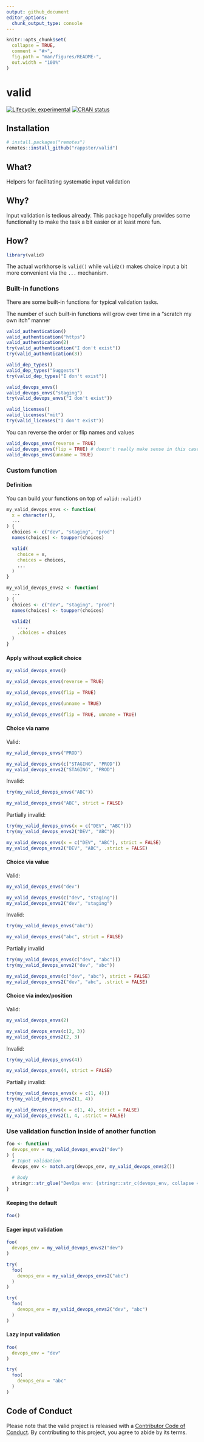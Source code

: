 ```yaml
---
output: github_document
editor_options: 
  chunk_output_type: console
---
```


<!-- README.md is generated from README.Rmd. Please edit that file -->

```r
knitr::opts_chunk$set(
  collapse = TRUE,
  comment = "#>",
  fig.path = "man/figures/README-",
  out.width = "100%"
)
```

# valid

<!-- badges: start -->
[![Lifecycle: experimental](https://img.shields.io/badge/lifecycle-experimental-orange.svg)](https://www.tidyverse.org/lifecycle/#experimental)
[![CRAN status](https://www.r-pkg.org/badges/version/valid)](https://CRAN.R-project.org/package=valid)
<!-- badges: end -->

## Installation

```r
# install.packages("remotes")
remotes::install_github("rappster/valid")
```

## What?

Helpers for facilitating systematic input validation

## Why?

Input validation is tedious already. This package hopefully provides some
functionality to make the task a bit easier or at least more fun.

## How?

```r
library(valid)
```

The actual workhorse is `valid()` while `valid2()` makes choice input a bit more
convenient via the `...` mechanism.

### Built-in functions

There are some built-in functions for typical validation tasks.

The number of such built-in functions will grow over time in a "scratch my own itch" manner

```r
valid_authentication()
valid_authentication("https")
valid_authentication(2)
try(valid_authentication("I don't exist"))
try(valid_authentication(3))

valid_dep_types()
valid_dep_types("Suggests")
try(valid_dep_types("I don't exist"))

valid_devops_envs()
valid_devops_envs("staging")
try(valid_devops_envs("I don't exist"))

valid_licenses()
valid_licenses("mit")
try(valid_licenses("I don't exist"))
```

You can reverse the order or flip names and values

```r
valid_devops_envs(reverse = TRUE)
valid_devops_envs(flip = TRUE) # doesn't really make sense in this case as both is lowercase
valid_devops_envs(unname = TRUE)
```

### Custom function

#### Definition

You can build your functions on top of `valid::valid()` 

```r
my_valid_devops_envs <- function(
  x = character(),
  ...
) {
  choices <- c("dev", "staging", "prod")
  names(choices) <- toupper(choices)

  valid(
    choice = x,
    choices = choices,
    ...
  )
}

my_valid_devops_envs2 <- function(
  ...
) {
  choices <- c("dev", "staging", "prod")
  names(choices) <- toupper(choices)

  valid2(
    ...,
    .choices = choices
  )
}
```

#### Apply without explicit choice

```r
my_valid_devops_envs()
```

```r
my_valid_devops_envs(reverse = TRUE)
```
```r
my_valid_devops_envs(flip = TRUE)
```
```r
my_valid_devops_envs(unname = TRUE)
```
```r
my_valid_devops_envs(flip = TRUE, unname = TRUE)
```

#### Choice via name

Valid:

```r
my_valid_devops_envs("PROD")
```

```r
my_valid_devops_envs(c("STAGING", "PROD"))
my_valid_devops_envs2("STAGING", "PROD")
```

Invalid:

```r
try(my_valid_devops_envs("ABC"))
```

```r
my_valid_devops_envs("ABC", strict = FALSE)
```

Partially invalid: 

```r
try(my_valid_devops_envs(x = c("DEV", "ABC")))
try(my_valid_devops_envs2("DEV", "ABC"))
```

```r
my_valid_devops_envs(x = c("DEV", "ABC"), strict = FALSE)
my_valid_devops_envs2("DEV", "ABC", .strict = FALSE)
```

#### Choice via value

Valid:

```r
my_valid_devops_envs("dev")
```

```r
my_valid_devops_envs(c("dev", "staging"))
my_valid_devops_envs2("dev", "staging")
```

Invalid:

```r
try(my_valid_devops_envs("abc"))
```

```r
my_valid_devops_envs("abc", strict = FALSE)
```

Partially invalid

```r
try(my_valid_devops_envs(c("dev", "abc")))
try(my_valid_devops_envs2("dev", "abc"))
```

```r
my_valid_devops_envs(c("dev", "abc"), strict = FALSE)
my_valid_devops_envs2("dev", "abc", .strict = FALSE)
```

#### Choice via index/position

Valid:

```r
my_valid_devops_envs(2)
```

```r
my_valid_devops_envs(c(2, 3))
my_valid_devops_envs2(2, 3)
```

Invalid:

```r
try(my_valid_devops_envs(4))
```

```r
my_valid_devops_envs(4, strict = FALSE)
```

Partially invalid: 

```r
try(my_valid_devops_envs(x = c(1, 4)))
try(my_valid_devops_envs2(1, 4))
```

```r
my_valid_devops_envs(x = c(1, 4), strict = FALSE)
my_valid_devops_envs2(1, 4, .strict = FALSE)
```

### Use validation function inside of another function

```r
foo <- function(
  devops_env = my_valid_devops_envs2("dev")
) {
  # Input validation
  devops_env <- match.arg(devops_env, my_valid_devops_envs2())
  
  # Body
  stringr::str_glue("DevOps env: {stringr::str_c(devops_env, collapse = ', ')}")
}
```

#### Keeping the default

```r
foo()
```

#### Eager input validation

```r
foo(
  devops_env = my_valid_devops_envs2("dev")
)
```

```r
try(
  foo(
    devops_env = my_valid_devops_envs2("abc")
  )
)
```

```r
try(
  foo(
    devops_env = my_valid_devops_envs2("dev", "abc")
  )
)
```

#### Lazy input validation

```r
foo(
  devops_env = "dev"
)
```

```r
try(
  foo(
    devops_env = "abc"
  )
)
```

## Code of Conduct

Please note that the valid project is released with a [Contributor Code of Conduct](https://contributor-covenant.org/version/2/0/CODE_OF_CONDUCT.html). By contributing to this project, you agree to abide by its terms.

